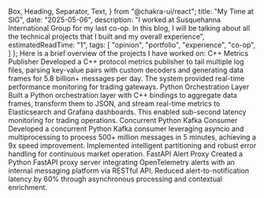   Box,
  Heading,
  Separator,
  Text,
} from "@chakra-ui/react";
  title: "My Time at SIG",
  date: "2025-05-06",
  description: "I worked at Susquehanna International Group for my last co-op. In this blog, I will be talking about all the technical projects that I built and my overall experience",
  estimatedReadTime: "1",
  tags: [
    "opinion",
    "portfolio",
    "experience",
    "co-op",
  ]
};
<Heading as="h1" size="2xl" mb={6}>
  Here is a brief overview of the projects I have worked on:
</Heading>
<Heading as="h2" size="xl" mt={4} mb={2}>
  C++ Metrics Publisher
</Heading>
<Text mb={4}>
  Developed a C++ protocol metrics publisher to tail multiple log files, parsing key-value pairs with custom decoders and generating data frames for 5.8 billion+ messages per day. The system provided real-time performance monitoring for trading gateways.
</Text>
<ArchitectureDiagram
  nodes={MetricsPublisher.nodes}
  edges={MetricsPublisher.edges}
  direction="TB"
  height={500}
  padding={5}
/>
<Separator my={6} />
<Heading as="h2" size="xl" mt={6} mb={2}>
  Python Orchestration Layer
</Heading>
<Text mb={4}>
  Built a Python orchestration layer with C++ bindings to aggregate data frames, transform them to JSON, and stream real-time metrics to Elasticsearch and Grafana dashboards. This enabled sub-second latency monitoring for trading operations.
</Text>
<ArchitectureDiagram
  nodes={MetricsTranscoder.nodes}
  edges={MetricsTranscoder.edges}
  direction="TB"
  height={500}
  padding={5}
/>
<Separator my={6} />
<Heading as="h2" size="xl" mt={6} mb={2}>
  Concurrent Python Kafka Consumer
</Heading>
<Text mb={4}>
  Developed a concurrent Python Kafka consumer leveraging asyncio and multiprocessing to process 500+ million messages in 5 minutes, achieving a 9x speed improvement. Implemented intelligent partitioning and robust error handling for continuous market operation.
</Text>
<ArchitectureDiagram
  nodes={Kafka.nodes}
  edges={Kafka.edges}
  direction="TB"
  height={500}
  padding={5}
/>
<Separator my={6} />
<Heading as="h2" size="xl" mt={6} mb={2}>
  FastAPI Alert Proxy
</Heading>
<Text mb={4}>
  Created a Python FastAPI proxy server integrating OpenTelemetry alerts with an internal messaging platform via RESTful API. Reduced alert-to-notification latency by 60% through asynchronous processing and contextual enrichment.
</Text>
<ArchitectureDiagram
  nodes={AlertsProxy.nodes}
  edges={AlertsProxy.edges}
  direction="TB"
  height={500}
  padding={5}
/>
